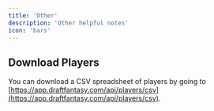 ```yaml
---
title: 'Other'
description: 'Other helpful notes'
icon: 'bars'
---
```


## Download Players

You can download a CSV spreadsheet of players by going to [https://app.draftfantasy.com/api/players/csv](https://app.draftfantasy.com/api/players/csv).
